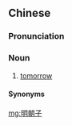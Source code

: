==Chinese==
{{zh-forms|tomorrow|type=21}}

===Pronunciation===
{{zh-pron
|x=min2 zhau1 zr
|cat=n
}}

===Noun===
{{zh-noun}}

# {{lb|zh|Xiang}} [[tomorrow]]

====Synonyms====
{{zh-dial|明天}}

[[mg:明朝子]]